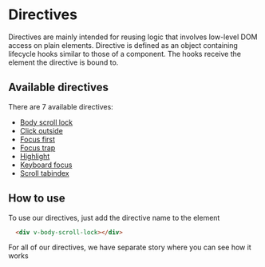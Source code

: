 
<Meta title="Utilities/Directives/Docs" />

# Directives
Directives are mainly intended for reusing logic that involves low-level DOM access on plain elements.
Directive is defined as an object containing lifecycle hooks similar to those of a component.
The hooks receive the element the directive is bound to.

## Available directives
There are 7 available directives:
- [Body scroll lock](/docs/utilities-directives-body-scroll-lock--with-directive)
- [Click outside](/docs/utilities-directives-click-outside--with-directive)
- [Focus first](/docs/utilities-directives-focus-first--with-directive)
- [Focus trap](/docs/utilities-directives-focus-trap--with-directive)
- [Highlight](/docs/utilities-directives-highlight--with-directive)
- [Keyboard focus](/docs/utilities-directives-keyboard-focus--with-directive)
- [Scroll tabindex](/docs/utilities-directives-scroll-tabindex--with-directive)

## How to use
To use our directives, just add the directive name to the element
```html
  <div v-body-scroll-lock></div>
```
For all of our directives, we have separate story where you can see how it works
